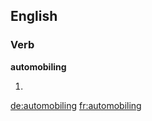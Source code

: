 ==English==

===Verb===
'''automobiling'''

# {{dated}} {{present participle of|automobile}}

[[de:automobiling]]
[[fr:automobiling]]